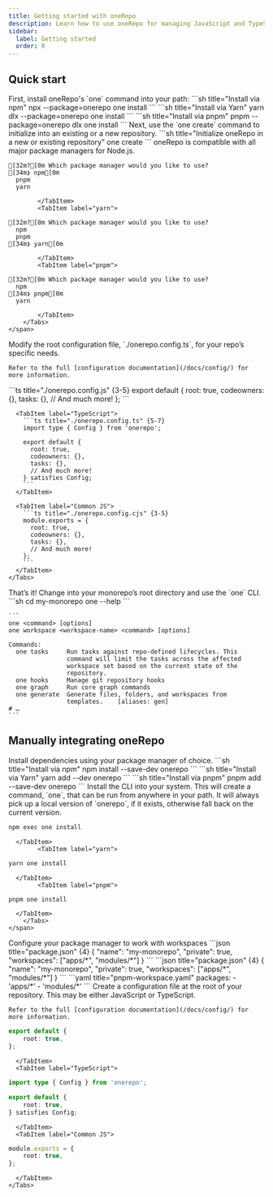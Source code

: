 ```yaml
---
title: Getting started with oneRepo
description: Learn how to use oneRepo for managing JavaScript and TypeScript monorepos.
sidebar:
  label: Getting started
  order: 0
---
```



## Quick start

<Instructions>
<InstructionStep title="Install the CLI">
  <span slot="content">First, install oneRepo's `one` command into your path:</span>
  <span slot="terminal">
    <Tabs group="pkgmanager">
      <TabItem label="npm">
        ```sh title="Install via npm"
        npx --package=onerepo one install
        ```
      </TabItem>
      <TabItem label="yarn">
        ```sh title="Install via Yarn"
        yarn dlx --package=onerepo one install
        ```
      </TabItem>
      <TabItem label="pnpm">
        ```sh title="Install via pnpm"
        pnpm --package=onerepo dlx one install
        ```
      </TabItem>
    </Tabs>
  </span>
</InstructionStep>

<InstructionStep title="Create your oneRepo">
  <span slot="content">
    Next, use the `one create` command to initialize into an existing or a new repository.
  </span>

  <span slot="terminal">
    ```sh title="Initialize oneRepo in a new or existing repository"
    one create
    ```
  </span>
</InstructionStep>

<InstructionStep title="Bring your own Package Manager">
	<span slot="content">oneRepo is compatible with all major package managers for Node.js.</span>
	<span slot="terminal">
		<Tabs group="pkgmanager">
			<TabItem label="npm">

```ansi title="Choose your own package manager"
[32m?[0m Which package manager would you like to use?
[34m❯ npm[0m
  pnpm
  yarn
```

    		</TabItem>
    		<TabItem label="yarn">

```ansi title="Choose your own package manager"
[32m?[0m Which package manager would you like to use?
  npm
  pnpm
[34m❯ yarn[0m
```

    		</TabItem>
    		<TabItem label="pnpm">

```ansi title="Choose your own package manager"
[32m?[0m Which package manager would you like to use?
  npm
[34m❯ pnpm[0m
  yarn
```

    		</TabItem>
    	</Tabs>
    </span>

</InstructionStep>

<InstructionStep title="Configure your repo">
  <span slot="content">
    Modify the root configuration file, `./onerepo.config.ts`, for your repo’s specific needs.

    Refer to the full [configuration documentation](/docs/config/) for more information.

  </span>
  <span slot="terminal">
    <Tabs group="jsflavor">
      <TabItem label="ES Module">
        ```ts title="./onerepo.config.js" {3-5}
        export default {
          root: true,
          codeowners: {},
          tasks: {},
          // And much more!
        };
        ```
      </TabItem>

      <TabItem label="TypeScript">
        ```ts title="./onerepo.config.ts" {5-7}
        import type { Config } from 'onerepo';

        export default {
          root: true,
          codeowners: {},
          tasks: {},
          // And much more!
        } satisfies Config;
        ```
      </TabItem>

      <TabItem label="Common JS">
        ```ts title="./onerepo.config.cjs" {3-5}
        module.exports = {
          root: true,
          codeowners: {},
          tasks: {},
          // And much more!
        };
        ```
      </TabItem>
    </Tabs>

  </span>
</InstructionStep>

<InstructionStep title="Ready to go!">
  <span slot="content">
    That’s it! Change into your monorepo’s root directory and use the `one` CLI.
  </span>
  <span slot="terminal">
    ```sh
    cd my-monorepo
    one --help
    ```

    ```
    one <command> [options]
    one workspace <workspace-name> <command> [options]

    Commands:
      one tasks     Run tasks against repo-defined lifecycles. This
                    command will limit the tasks across the affected
                    workspace set based on the current state of the
                    repository.
      one hooks     Manage git repository hooks
      one graph     Run core graph commands
      one generate  Generate files, folders, and workspaces from
                    templates.    [aliases: gen]
    # …
    ```

  </span>
</InstructionStep>
</Instructions>

## Manually integrating oneRepo

<Instructions>
<InstructionStep title="Install dependencies">
  <span slot="content">
    Install dependencies using your package manager of choice.
  </span>
  <span slot="terminal">
    <Tabs group="pkgmanager">
      <TabItem label="npm">
        ```sh title="Install via npm"
        npm install --save-dev onerepo
        ```
      </TabItem>
      <TabItem label="yarn">
        ```sh title="Install via Yarn"
        yarn add --dev onerepo
        ```
      </TabItem>
      <TabItem label="pnpm">
        ```sh title="Install via pnpm"
        pnpm add --save-dev onerepo
        ```
      </TabItem>
    </Tabs>
  </span>
</InstructionStep>

<InstructionStep title="Install the CLI">
	<span slot="content">
		Install the CLI into your system. This will create a command, `one`, that can be run from anywhere in your path. It
		will always pick up a local version of `onerepo`, if it exists, otherwise fall back on the current version.
	</span>
	<span slot="terminal">
		<Tabs group="pkgmanager">
			<TabItem label="npm">

```sh title="Install via npm"
npm exec one install
```

      </TabItem>
    		<TabItem label="yarn">

```sh title="Install via Yarn"
yarn one install
```

      </TabItem>
    		<TabItem label="pnpm">

```sh title="Install via pnpm"
pnpm one install
```

      </TabItem>
    	</Tabs>
    </span>

</InstructionStep>

<InstructionStep title="Configure workspaces">
  <span slot="content">
    Configure your package manager to work with workspaces
  </span>
  <span slot="terminal">
    <Tabs group="pkgmanager">
      <TabItem label="npm">
        ```json title="package.json" {4}
        {
          "name": "my-monorepo",
          "private": true,
          "workspaces": ["apps/*", "modules/*"]
        }
        ```
      </TabItem>
      <TabItem label="yarn">
        ```json title="package.json" {4}
        {
          "name": "my-monorepo",
          "private": true,
          "workspaces": ["apps/*", "modules/*"]
        }
        ```
      </TabItem>
      <TabItem label="pnpm">
        ```yaml title="pnpm-workspace.yaml"
        packages:
          - 'apps/*'
          - 'modules/*'
        ```
      </TabItem>
    </Tabs>
  </span>
</InstructionStep>

<InstructionStep title="Configure">
  <span slot="content">
    Create a configuration file at the root of your repository. This may be either JavaScript or TypeScript.

    Refer to the full [configuration documentation](/docs/config/) for more information.

  </span>
  <span slot="terminal">
    <Tabs group="jsflavor">
      <TabItem label="ES Module">

```ts title="./onerepo.config.js"
export default {
	root: true,
};
```

      </TabItem>
      <TabItem label="TypeScript">

```ts title="./onerepo.config.ts"
import type { Config } from 'onerepo';

export default {
	root: true,
} satisfies Config;
```

      </TabItem>
      <TabItem label="Common JS">

```ts title="./onerepo.config.cjs"
module.exports = {
	root: true,
};
```

      </TabItem>
    </Tabs>

  </span>
</InstructionStep>
</Instructions>
